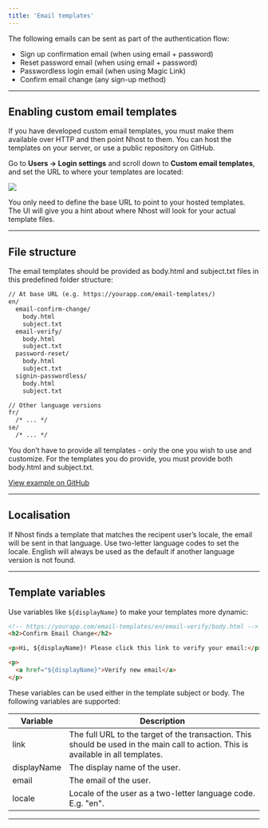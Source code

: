 ```yaml
---
title: 'Email templates'
---
```


The following emails can be sent as part of the authentication flow:

- Sign up confirmation email (when using email + password)
- Reset password email (when using email + password)
- Passwordless login email (when using Magic Link)
- Confirm email change (any sign-up method)

---

## Enabling custom email templates

If you have developed custom email templates, you must make them available over HTTP and then point Nhost to them. You can host the templates on your server, or use a public repository on GitHub.

Go to **Users -> Login settings** and scroll down to **Custom email templates**, and set the URL to where your templates are located:

![ ](/images/platform/email-templates.png)

You only need to define the base URL to point to your hosted templates. The UI will give you a hint about where Nhost will look for your actual template files.

---

## File structure

The email templates should be provided as body.html and subject.txt files in this predefined folder structure:

```txt
// At base URL (e.g. https://yourapp.com/email-templates/)
en/
  email-confirm-change/
    body.html
    subject.txt
  email-verify/
    body.html
    subject.txt
  password-reset/
    body.html
    subject.txt
  signin-passwordless/
    body.html
    subject.txt

// Other language versions
fr/
  /* ... */
se/
  /* ... */
```

You don’t have to provide all templates - only the one you wish to use and customize. For the templates you do provide, you must provide both body.html and subject.txt.

[View example on GitHub](https://github.com/nhost/nhost/tree/main/examples/custom-email-templates)

---

## Localisation

If Nhost finds a template that matches the recipent user’s locale, the email will be sent in that language. Use two-letter language codes to set the locale.
English will always be used as the default if another language version is not found.

---

## Template variables

Use variables like `${displayName}` to make your templates more dynamic:

```html
<!-- https://yourapp.com/email-templates/en/email-verify/body.html -->
<h2>Confirm Email Change</h2>

<p>Hi, ${displayName}! Please click this link to verify your email:</p>

<p>
  <a href="${displayName}">Verify new email</a>
</p>
```

These variables can be used either in the template subject or body. The following variables are supported:

| Variable    | Description                                                                                                                        |
| ----------- | ---------------------------------------------------------------------------------------------------------------------------------- |
| link        | The full URL to the target of the transaction. This should be used in the main call to action. This is available in all templates. |
| displayName | The display name of the user.                                                                                                      |
| email       | The email of the user.                                                                                                             |
| locale      | Locale of the user as a two-letter language code. E.g. "en".                                                                       |

---

<!-- ## Developing emails templates locally -->

